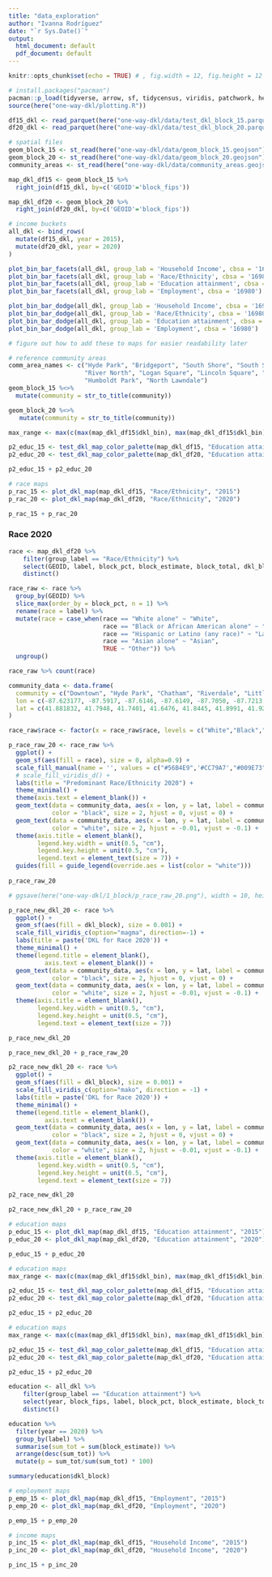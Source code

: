 ```yaml
---
title: "data_exploration"
author: "Ivanna Rodríguez"
date: "`r Sys.Date()`"
output:
  html_document: default
  pdf_document: default
---
```


```r
knitr::opts_chunk$set(echo = TRUE) # , fig.width = 12, fig.height = 12
```

```r
# install.packages("pacman")
pacman::p_load(tidyverse, arrow, sf, tidycensus, viridis, patchwork, here, magrittr)
source(here("one-way-dkl/plotting.R"))

df15_dkl <- read_parquet(here("one-way-dkl/data/test_dkl_block_15.parquet"))
df20_dkl <- read_parquet(here("one-way-dkl/data/test_dkl_block_20.parquet"))

# spatial files
geom_block_15 <- st_read(here("one-way-dkl/data/geom_block_15.geojson"))
geom_block_20 <- st_read(here("one-way-dkl/data/geom_block_20.geojson"))
community_areas <- st_read(here("one-way-dkl/data/community_areas.geojson"))

map_dkl_df15 <- geom_block_15 %>% 
  right_join(df15_dkl, by=c('GEOID'='block_fips'))

map_dkl_df20 <- geom_block_20 %>% 
  right_join(df20_dkl, by=c('GEOID'='block_fips'))
```

```r
# income buckets
all_dkl <- bind_rows(
  mutate(df15_dkl, year = 2015),
  mutate(df20_dkl, year = 2020)
)
```

```r
plot_bin_bar_facets(all_dkl, group_lab = 'Household Income', cbsa = '16980')
plot_bin_bar_facets(all_dkl, group_lab = 'Race/Ethnicity', cbsa = '16980')
plot_bin_bar_facets(all_dkl, group_lab = 'Education attainment', cbsa = '16980')
plot_bin_bar_facets(all_dkl, group_lab = 'Employment', cbsa = '16980')
```


```r
plot_bin_bar_dodge(all_dkl, group_lab = 'Household Income', cbsa = '16980')
plot_bin_bar_dodge(all_dkl, group_lab = 'Race/Ethnicity', cbsa = '16980')
plot_bin_bar_dodge(all_dkl, group_lab = 'Education attainment', cbsa = '16980')
plot_bin_bar_dodge(all_dkl, group_lab = 'Employment', cbsa = '16980')
```
```r
# figure out how to add these to maps for easier readability later

# reference community areas
comm_area_names <- c("Hyde Park", "Bridgeport", "South Shore", "South Side", "Chatham",
                     "River North", "Logan Square", "Lincoln Square", "Lincoln Park",
                     "Humboldt Park", "North Lawndale")
geom_block_15 %<>%
  mutate(community = str_to_title(community))

geom_block_20 %<>%
   mutate(community = str_to_title(community))
```


```r
max_range <- max(c(max(map_dkl_df15$dkl_bin), max(map_dkl_df15$dkl_bin)))

p2_educ_15 <- test_dkl_map_color_palette(map_dkl_df15, "Education attainment", "2015", max_range, v_opt = "magma", v_dir = -1)
p2_educ_20 <- test_dkl_map_color_palette(map_dkl_df20, "Education attainment", "2020", max_range, v_opt = "magma", v_dir = -1)

p2_educ_15 + p2_educ_20

# race maps
p_rac_15 <- plot_dkl_map(map_dkl_df15, "Race/Ethnicity", "2015")
p_rac_20 <- plot_dkl_map(map_dkl_df20, "Race/Ethnicity", "2020")

p_rac_15 + p_rac_20
```

### Race 2020

```r
race <- map_dkl_df20 %>% 
    filter(group_label == "Race/Ethnicity") %>%
    select(GEOID, label, block_pct, block_estimate, block_total, dkl_block) %>%
    distinct()
```

```r
race_raw <- race %>%
  group_by(GEOID) %>%
  slice_max(order_by = block_pct, n = 1) %>%
  rename(race = label) %>%
  mutate(race = case_when(race == "White alone" ~ "White",
                          race == "Black or African American alone" ~ "Black",
                          race == "Hispanic or Latino (any race)" ~ "Latino",
                          race == "Asian alone" ~ "Asian",
                          TRUE ~ "Other")) %>%
  ungroup()
```

```r
race_raw %>% count(race)
```

```r
community_data <- data.frame(
  community = c("Downtown", "Hyde Park", "Chatham", "Riverdale", "Little Village", "Humboldt Park", "Lincoln Park", "Albany Park"),
  lon = c(-87.623177, -87.5917, -87.6146, -87.6149, -87.7050, -87.7213, -87.6488, -87.7280),
  lat = c(41.881832, 41.7948, 41.7401, 41.6476, 41.8445, 41.8991, 41.9255,41.9683)
)
```

```r
race_raw$race <- factor(x = race_raw$race, levels = c("White","Black","Latino", "Asian","Other"))

p_race_raw_20 <- race_raw %>%
  ggplot() +
  geom_sf(aes(fill = race), size = 0, alpha=0.9) +
  scale_fill_manual(name = '', values = c("#56B4E9",'#CC79A7',"#009E73","#F0E442",'#FEFEDF')) +
  # scale_fill_viridis_d() + 
  labs(title = "Predominant Race/Ethnicity 2020") +
  theme_minimal() + 
  theme(axis.text = element_blank()) +
  geom_text(data = community_data, aes(x = lon, y = lat, label = community),
            color = "black", size = 2, hjust = 0, vjust = 0) +
  geom_text(data = community_data, aes(x = lon, y = lat, label = community),
            color = "white", size = 2, hjust = -0.01, vjust = -0.1) +
  theme(axis.title = element_blank(),
        legend.key.width = unit(0.5, "cm"),
        legend.key.height = unit(0.5, "cm"),
        legend.text = element_text(size = 7)) +
  guides(fill = guide_legend(override.aes = list(color = "white")))
  
p_race_raw_20

# ggsave(here("one-way-dkl/1_block/p_race_raw_20.png"), width = 10, height = 8, dpi = 300)
```

```r
p_race_new_dkl_20 <- race %>% 
  ggplot() +
  geom_sf(aes(fill = dkl_block), size = 0.001) + 
  scale_fill_viridis_c(option="magma", direction=-1) +
  labs(title = paste('DKL for Race 2020')) +
  theme_minimal() + 
  theme(legend.title = element_blank(), 
          axis.text = element_blank()) +
  geom_text(data = community_data, aes(x = lon, y = lat, label = community),
            color = "black", size = 2, hjust = 0, vjust = 0) +
  geom_text(data = community_data, aes(x = lon, y = lat, label = community),
            color = "white", size = 2, hjust = -0.01, vjust = -0.1) +
  theme(axis.title = element_blank(),
        legend.key.width = unit(0.5, "cm"),
        legend.key.height = unit(0.5, "cm"),
        legend.text = element_text(size = 7))

p_race_new_dkl_20
```
```r
p_race_new_dkl_20 + p_race_raw_20
```

```r
p2_race_new_dkl_20 <- race %>% 
  ggplot() +
  geom_sf(aes(fill = dkl_block), size = 0.001) + 
  scale_fill_viridis_c(option="mako", direction = -1) +
  labs(title = paste('DKL for Race 2020')) +
  theme_minimal() + 
  theme(legend.title = element_blank(), 
          axis.text = element_blank()) +
  geom_text(data = community_data, aes(x = lon, y = lat, label = community),
            color = "black", size = 2, hjust = 0, vjust = 0) +
  geom_text(data = community_data, aes(x = lon, y = lat, label = community),
            color = "white", size = 2, hjust = -0.01, vjust = -0.1) +
  theme(axis.title = element_blank(),
        legend.key.width = unit(0.5, "cm"),
        legend.key.height = unit(0.5, "cm"),
        legend.text = element_text(size = 7))

p2_race_new_dkl_20
```

```r
p2_race_new_dkl_20 + p_race_raw_20
```

```r
# education maps
p_educ_15 <- plot_dkl_map(map_dkl_df15, "Education attainment", "2015")
p_educ_20 <- plot_dkl_map(map_dkl_df20, "Education attainment", "2020")

p_educ_15 + p_educ_20
```
```r
# education maps
max_range <- max(c(max(map_dkl_df15$dkl_bin), max(map_dkl_df15$dkl_bin)))

p2_educ_15 <- test_dkl_map_color_palette(map_dkl_df15, "Education attainment", "2015", max_range, v_opt = "mako", v_dir = -1)
p2_educ_20 <- test_dkl_map_color_palette(map_dkl_df20, "Education attainment", "2020", max_range, v_opt = "mako", v_dir = -1)

p2_educ_15 + p2_educ_20
```
```r
# education maps
max_range <- max(c(max(map_dkl_df15$dkl_bin), max(map_dkl_df15$dkl_bin)))

p2_educ_15 <- test_dkl_map_color_palette(map_dkl_df15, "Education attainment", "2015", max_range, v_opt = "magma", v_dir = -1)
p2_educ_20 <- test_dkl_map_color_palette(map_dkl_df20, "Education attainment", "2020", max_range, v_opt = "magma", v_dir = -1)

p2_educ_15 + p2_educ_20
```


```r
education <- all_dkl %>% 
    filter(group_label == "Education attainment") %>%
    select(year, block_fips, label, block_pct, block_estimate, block_total, dkl_block) %>%
    distinct()
```

```r
education %>%
  filter(year == 2020) %>%
  group_by(label) %>%
  summarise(sum_tot = sum(block_estimate)) %>%
  arrange(desc(sum_tot)) %>%
  mutate(p = sum_tot/sum(sum_tot) * 100)
```

```r
summary(education$dkl_block)
```


```r
# employment maps
p_emp_15 <- plot_dkl_map(map_dkl_df15, "Employment", "2015")
p_emp_20 <- plot_dkl_map(map_dkl_df20, "Employment", "2020")

p_emp_15 + p_emp_20
```

```r
# income maps
p_inc_15 <- plot_dkl_map(map_dkl_df15, "Household Income", "2015")
p_inc_20 <- plot_dkl_map(map_dkl_df20, "Household Income", "2020")

p_inc_15 + p_inc_20
```

